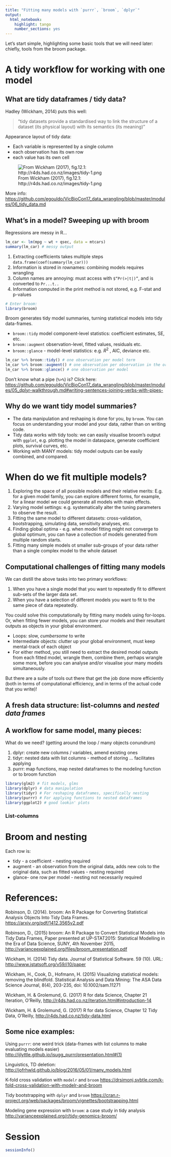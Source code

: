 ```yaml
---
title: "Fitting many models with `purrr`, `broom`, `dplyr`"
output: 
  html_notebook: 
    highlight: tango
    number_sections: yes
---
```


Let's start simple, highlighting some basic tools that we will need later: chiefly, tools from the broom package.

# A tidy workflow for working with one model



## What are tidy dataframes / tidy data?

Hadley (Wickham, 2014) puts this well: 

> "tidy datasets provide a standardised way to link the structure of a dataset (its physical layout) with its semantics (its meaning)"

Appearance layout of tidy data:

- Each variable is represented by a single column
- each observation has its own row
- each value has its own cell

![From Wickham (2017), fig.12.1: http://r4ds.had.co.nz/images/tidy-1.png](http://r4ds.had.co.nz/images/tidy-1.png)

More info: [https://github.com/egouldo/VicBioCon17_data_wrangling/blob/master/modules/06_tidy_data.md](https://github.com/egouldo/VicBioCon17_data_wrangling/blob/master/modules/06_tidy_data.md)

## What's in a model? Sweeping up with broom

Regressions are messy in R... 

```r
lm_car <- lm(mpg ~ wt + qsec, data = mtcars)
summary(lm_car) # messy output
```

1. Extracting coefficients takes multiple steps `data.frame(coef(summary(lm_car)))`
2. Information is stored in rownames: combining models requires wrangling
3. Column names are annoying: must access with `$“Pr(>|t|)”`, and is converted to `Pr...t..`
4. Information computed in the print method is not stored, e.g. F-stat and p-values

```r
# Enter broom:
library(broom)
```

Broom generates tidy model summaries, turning statistical models into tidy data-frames.


- `broom::tidy` model component-level statistics: coefficient estimates, SE, etc.
- `broom::augment` observation-level, fitted values, residuals etc.
- `broom::glance` - model-level statistics: e.g. ${R}^{2}$ , AIC, deviance etc.

```r
lm_car %>% broom::tidy() # one observation per model term
lm_car %>% broom::augment() # one observation per observation in the original data, new columns preceded with "."
lm_car %>% broom::glance() # one observation per model
```


Don't know what a pipe (`%>%`) is? Click here: [https://github.com/egouldo/VicBioCon17_data_wrangling/blob/master/modules/05_dplyr-walkthrough.md#writing-sentences-joining-verbs-with-pipes-](https://github.com/egouldo/VicBioCon17_data_wrangling/blob/master/modules/05_dplyr-walkthrough.md#writing-sentences-joining-verbs-with-pipes-)

## Why do we want tidy model summaries?

- The data manipulation and reshaping is done for you, by `broom`. You can focus on understanding your model and your data, rather than on writing code.
- Tidy data works with tidy tools: we can easily visualise broom's output with `ggplot`, e.g. plotting the model in dataspace, generate coefficient plots, survival curves, etc.
- Working with MANY models: tidy model outputs can be easily combined, and compared.

# When do we fit multiple models?

1. Exploring the space of all possible models and their relative merits: E.g. for a given model family, you can explore different forms, for example, for a linear model we could generate all models with main effects.
2. Varying model settings: e.g. systematically alter the tuning parameters to observe the result. 
3. Fitting the same model to different datasets: cross-validation, bootstrapping, simulating data, sensitivity analyses, etc.
4. Finding global optima - e.g. when model fitting might not converge to global optimum, you can have a collection of models generated from multiple random starts.
5. Fitting many simple models ot smaller sub-groups of your data rather than a single complex model to the whole dataset

## Computational challenges of fitting many models

We can distill the above tasks into two primary workflows:

1. When you have a single model that you want to repeatedly fit to different sub-sets of the larger data set.
2. When you have a selection of different models you want to fit to the same piece of data repeatedly.

You could solve this computationally by fitting many models using for-loops. Or, when fitting fewer models, you can store your models and their resultant outputs as objects in your global environment.

- Loops: slow, *cumbersome* to write
- Intermediate objects: clutter up your global environment, must keep mental-track of each object
- For either method, you still need to extract the desired model outputs from each fitted model, wrangle them, combine them, perhaps wrangle some more, before you can analyse and/or visualise your many models simultaneously.

But there are a suite of tools out there that get the job done more efficiently (both in terms of computational efficiency, and in terms of the actual code that you write)!

## A fresh data structure: list-columns and *nested data frames*


 

## A workflow for same model, many pieces:

What do we need? (getting around the loop / many objects conundrum)

1. dplyr: create new columns / variables, amend existing ones
2. tidyr: nested data with list columns - method of storing ... facilitates applying 
3. purrr: map functions, map nested dataframes to the modeling function or to broom function

```r
library(glm2) # fit models, glms
library(dplyr) # data manipulation
library(tidyr) # For reshaping dataframes, specifically nesting
library(purrr) # For applying functions to nested dataframes
library(ggplot2) # good lookin' plots
```

### List-columns


# Broom and nesting
Each row is:

- tidy - a coefficient - nesting required
- augment - an observation from the original data, adds new cols to the original data, such as fitted values - nesting required
- glance- one row per model - nesting not necessarily required 









# References:

Robinson, D. (2014). broom: An R Package for Converting Statistical Analysis Objects Into Tidy Data Frames. [https://arxiv.org/pdf/1412.3565v2.pdf](https://arxiv.org/pdf/1412.3565v2.pdf)

Robinson, D., (2015) broom: An R Package to Convert Statistical Models into Tidy Data Frames, Paper presented at UP-STAT2015: Statistical Modelling in the Era of Data Science, SUNY, 4th November 2015, [http://varianceexplained.org/files/broom_presentation.pdf](http://varianceexplained.org/files/broom_presentation.pdf)

Wickham, H. (2014) Tidy data. Journal of Statistical Software. 59 (10). URL: [http://www.jstatsoft.org/v59/i10/paper](http://www.jstatsoft.org/v59/i10/paper)

Wickham, H., Cook, D., Hofmann, H. (2015) Visualizing statistical models: removing the blindfold. Statistical Analysis and Data Mining: The ASA Data Science Journal, 8(4), 203-235, doi: 10.1002/sam.11271

Wickham, H. & Grolemund, G. (2017) R for data Science, Chapter 21 Iteration, O'Reilly, [http://r4ds.had.co.nz/iteration.html#introduction-14](http://r4ds.had.co.nz/iteration.html#introduction-14)

Wickham, H. & Grolemund, G. (2017) R for data Science, Chapter 12 Tidy Data, O'Reilly, [http://r4ds.had.co.nz/tidy-data.html](http://r4ds.had.co.nz/tidy-data.html)

## Some nice examples:

Using `purrr`: one weird trick (data-frames with list columns to make evaluating models easier) [http://ijlyttle.github.io/isugg_purrr/presentation.html#(1)](http://ijlyttle.github.io/isugg_purrr/presentation.html#(1))

Linguistics, TD deletion: [http://jofrhwld.github.io/blog/2016/05/01/many_models.html](http://jofrhwld.github.io/blog/2016/05/01/many_models.html)

K-fold cross validation with `modelr` and `broom` [https://drsimonj.svbtle.com/k-fold-cross-validation-with-modelr-and-broom](https://drsimonj.svbtle.com/k-fold-cross-validation-with-modelr-and-broom)

Tidy bootstrapping with `dplyr` and `broom` [https://cran.r-project.org/web/packages/broom/vignettes/bootstrapping.html](https://cran.r-project.org/web/packages/broom/vignettes/bootstrapping.html)

Modeling gene expression with `broom`: a case study in tidy analysis [http://varianceexplained.org/r/tidy-genomics-broom/](http://varianceexplained.org/r/tidy-genomics-broom/)

# Session

```r
sessionInfo()
```

